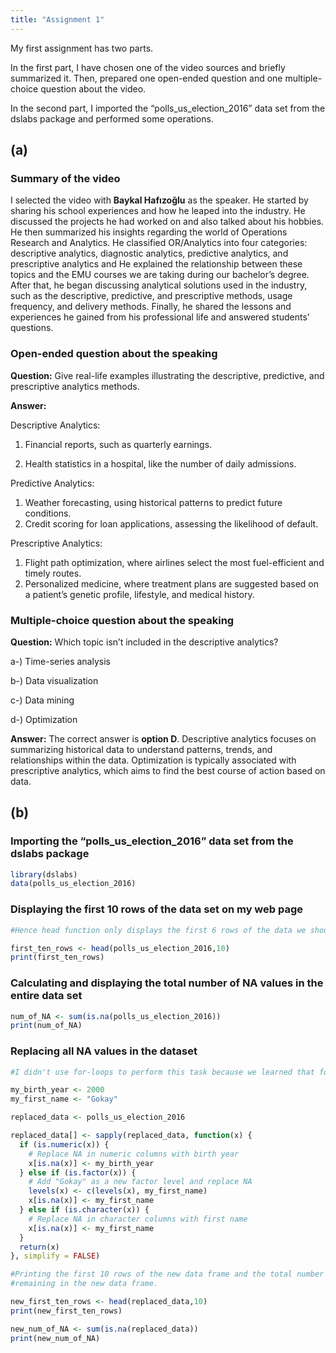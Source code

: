 ```yaml
---
title: "Assignment 1"
---
```


My first assignment has two parts.

In the first part, I have chosen one of the video sources and briefly summarized it. Then, prepared one open-ended question and one multiple-choice question about the video.

In the second part, I imported the "polls_us_election_2016" data set from the dslabs package and performed some operations.

## (a)

### Summary of the video

I selected the video with **Baykal Hafızoğlu** as the speaker. He started by sharing his school experiences and how he leaped into the industry. He discussed the projects he had worked on and also talked about his hobbies. He then summarized his insights regarding the world of Operations Research and Analytics. He classified OR/Analytics into four categories: descriptive analytics, diagnostic analytics, predictive analytics, and prescriptive analytics and He explained the relationship between these topics and the EMU courses we are taking during our bachelor's degree. After that, he began discussing analytical solutions used in the industry, such as the descriptive, predictive, and prescriptive methods, usage frequency, and delivery methods. Finally, he shared the lessons and experiences he gained from his professional life and answered students' questions.

### Open-ended question about the speaking

**Question:** Give real-life examples illustrating the descriptive, predictive, and prescriptive analytics methods.

**Answer:**

Descriptive Analytics:

1.  Financial reports, such as quarterly earnings.

2.  Health statistics in a hospital, like the number of daily admissions.

Predictive Analytics:

1.  Weather forecasting, using historical patterns to predict future conditions.
2.  Credit scoring for loan applications, assessing the likelihood of default.

Prescriptive Analytics:

1.  Flight path optimization, where airlines select the most fuel-efficient and timely routes.
2.  Personalized medicine, where treatment plans are suggested based on a patient's genetic profile, lifestyle, and medical history.

### Multiple-choice question about the speaking

**Question:** Which topic isn't included in the descriptive analytics?

a-) Time-series analysis

b-) Data visualization

c-) Data mining

d-) Optimization

**Answer:** The correct answer is **option D**. Descriptive analytics focuses on summarizing historical data to understand patterns, trends, and relationships within the data. Optimization is typically associated with prescriptive analytics, which aims to find the best course of action based on data.

## (b)

### **Importing the “polls_us_election_2016” data set from the dslabs package**

```r
library(dslabs) 
data(polls_us_election_2016)
```

### **Displaying the first 10 rows of the data set on my web page**

```r
#Hence head function only displays the first 6 rows of the data we should specify 10 to get the first 10 rows.

first_ten_rows <- head(polls_us_election_2016,10) 
print(first_ten_rows)
```

### **Calculating and displaying the total number of NA values in the entire data set**

```r
num_of_NA <- sum(is.na(polls_us_election_2016)) 
print(num_of_NA)
```

### **Replacing all NA values in the dataset**

```r
#I didn't use for-loops to perform this task because we learned that for-loops are rarely used in R in the previous class hour. So instead of using for-loops I tried to use sapply function. I understood the structure of the sapply function from our lecture slide but for learing more about the sapply function I checked the w3schools.com and got help from chatGPT. For example I learned that for replacing NA factor values with my first name I should use the levels(x) because If I try to replace NA values in a factor column with a new value that isn't already defined as a level (e.g., x[is.na(x)] <- "Gokay"), R won’t recognize this new value. The line levels(x) <- c(levels(x), my_first_name) adds a new level to the existing levels of the factor. This allows you to safely assign the new value ("Gokay" in this case) when replacing NA values, as it is now recognized as a valid level.  

my_birth_year <- 2000
my_first_name <- "Gokay"

replaced_data <- polls_us_election_2016

replaced_data[] <- sapply(replaced_data, function(x) {
  if (is.numeric(x)) {
    # Replace NA in numeric columns with birth year
    x[is.na(x)] <- my_birth_year
  } else if (is.factor(x)) {
    # Add "Gokay" as a new factor level and replace NA
    levels(x) <- c(levels(x), my_first_name)
    x[is.na(x)] <- my_first_name
  } else if (is.character(x)) {
    # Replace NA in character columns with first name
    x[is.na(x)] <- my_first_name
  }
  return(x)
}, simplify = FALSE)

#Printing the first 10 rows of the new data frame and the total number of NAs
#remaining in the new data frame.

new_first_ten_rows <- head(replaced_data,10)
print(new_first_ten_rows)

new_num_of_NA <- sum(is.na(replaced_data))
print(new_num_of_NA)

```

### 
